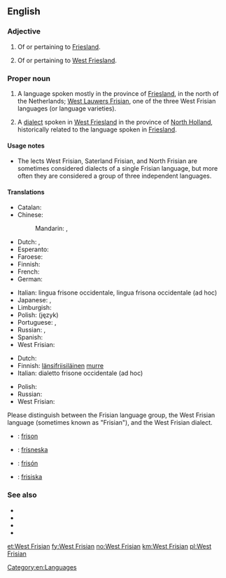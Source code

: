 ==English==
{{interwiktionary|code=fy}}

===Adjective===
{{en-adj|-}}

# Of or pertaining to [[Friesland]].
# {{rfc-sense}} {{context|Netherlands}} Of or pertaining to [[West Friesland]].

===Proper noun===
{{en-proper noun}}

# A language spoken mostly in the province of [[Friesland]], in the north of the Netherlands; [[West Lauwers Frisian]], one of the three West Frisian languages (or language varieties).
# {{rfc-sense}} {{context|Netherlands}} A [[dialect]] spoken in [[West Friesland]] in the province of [[North Holland]], historically related to the language spoken in [[Friesland]].

====Usage notes====
* The lects West Frisian, Saterland Frisian, and North Frisian are sometimes considered dialects of a single Frisian language, but more often they are considered a group of three independent languages.

====Translations====
{{trans-top|language spoken in Friesland}}
* Catalan: {{t-|ca|frisó occidental|m}}
* Chinese:
*: Mandarin: {{t|cmn|弗里西亞語|sc=Hani}}, {{t|cmn|弗里西亚语|tr=Fúlǐxīyà yǔ|sc=Hani}}
* Dutch: {{t+|nl|Fries|n}}, {{t-|nl|Westerlauwers Fries|n}}
* Esperanto: {{t-|eo|okcidentfrisa lingvo}}
* Faroese: {{t-|fo|vesturfrísiskt|n}}
* Finnish: {{t-|fi|länsifriisi}}
* French: {{t-|fr|frison occidental|m}}
* German: {{t+|de|Westfriesisch|n}}
{{trans-mid}}
* Italian: lingua frisone occidentale, lingua frisona occidentale (ad hoc)
* Japanese: {{t+|ja|フリジア語|tr=Furijia-go}}, {{t-|ja|フリース語|tr=Furīsu-go}}
* Limburgish: {{t+|li|Wèsfriesj|n}}
* Polish: (język) {{t-|pl|zachodniofryzyjski|m}}
* Portuguese: {{t+|pt|frísio|m}},  {{t+|pt|frisão|m}}
* Russian: {{t-|ru|западнофризский|m|tr=zapadnofrízskij|sc=Cyrl}} {{qualifier|язы́к}}, {{t+|ru|фризский|m|tr=frízskij|sc=Cyrl}} {{qualifier|язы́к}}
* Spanish: {{t-|es|frisio occidental|m}}
* West Frisian: {{t+|fy|Frysk}}
{{trans-bottom}}

{{trans-top|the Western Frisian dialect of Dutch}}
* Dutch: {{t-|nl|West-Fries}}
* Finnish: [[länsifriisi|länsifriisiläinen]] [[murre]]
* Italian: dialetto frisone occidentale (ad hoc)
{{trans-mid}}
* Polish: {{t-|pl|zachodniofryzyjski|m}}
* Russian: {{t-|ru|западнофризский|m|tr=zapadnofrízskij|sc=Cyrl}} {{qualifier|язы́к}}
* West Frisian: {{t-|fy|West-Frysk}}
{{trans-bottom}}

{{checktrans}}
Please distinguish between the Frisian language group, the West Frisian language (sometimes known as "Frisian"), and the West Frisian dialect.
* {{ttbc|fr}}: [[frison]] {{m}}
* {{ttbc|is}}: [[frísneska]] {{f}}
* {{ttbc|es}}: [[frisón]] {{m}}
* {{ttbc|sv}}: [[frisiska]] {{c}}

===See also===
* {{pedialite|West Frisian language}}
* {{ISO 639|1code=fy|3code=fry}}
* {{langcat}}
* {{langlist}}

[[Category:en:Languages]]

[[et:West Frisian]]
[[fy:West Frisian]]
[[no:West Frisian]]
[[km:West Frisian]]
[[pl:West Frisian]]